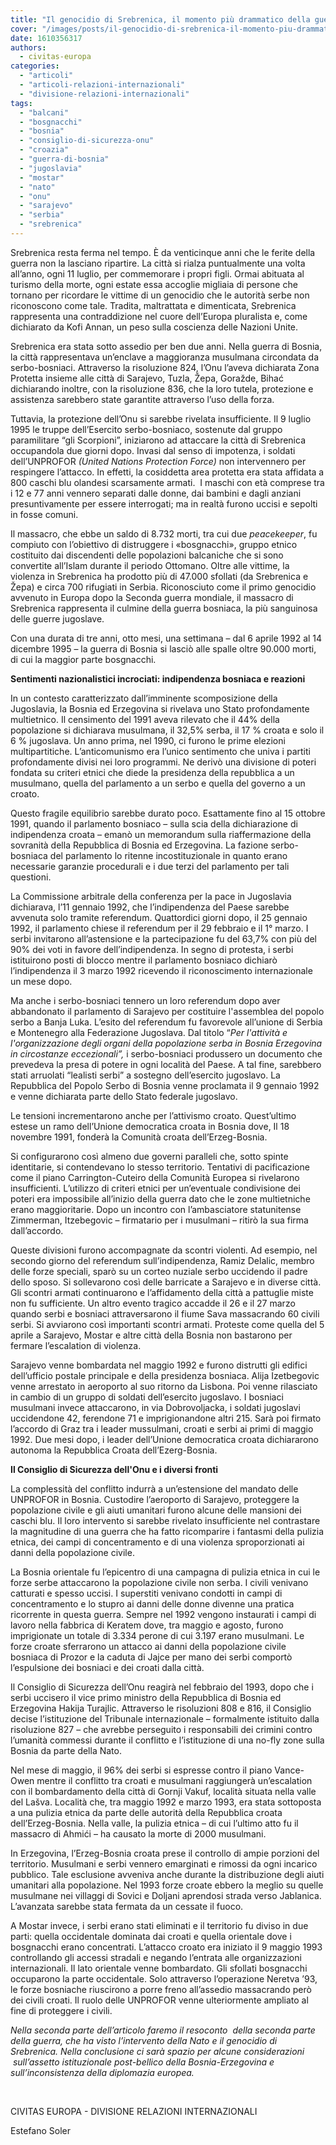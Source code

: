 ```yaml
---
title: "Il genocidio di Srebrenica, il momento più drammatico della guerra di Bosnia - Parte uno"
cover: "/images/posts/il-genocidio-di-srebrenica-il-momento-piu-drammatico-della-guerra-di-bosnia-parte-uno.jpg"
date: 1610356317
authors:
  - civitas-europa
categories: 
  - "articoli"
  - "articoli-relazioni-internazionali"
  - "divisione-relazioni-internazionali"
tags: 
  - "balcani"
  - "bosgnacchi"
  - "bosnia"
  - "consiglio-di-sicurezza-onu"
  - "croazia"
  - "guerra-di-bosnia"
  - "jugoslavia"
  - "mostar"
  - "nato"
  - "onu"
  - "sarajevo"
  - "serbia"
  - "srebrenica"
---
```


Srebrenica resta ferma nel tempo. È da venticinque anni che le ferite della guerra non la lasciano ripartire. La città si rialza puntualmente una volta all’anno, ogni 11 luglio, per commemorare i propri figli. Ormai abituata al turismo della morte, ogni estate essa accoglie migliaia di persone che tornano per ricordare le vittime di un genocidio che le autorità serbe non riconoscono come tale. Tradita, maltrattata e dimenticata, Srebrenica rappresenta una contraddizione nel cuore dell’Europa pluralista e, come dichiarato da Kofi Annan, un peso sulla coscienza delle Nazioni Unite.

Srebrenica era stata sotto assedio per ben due anni. Nella guerra di Bosnia, la città rappresentava un’enclave a maggioranza musulmana circondata da serbo-bosniaci. Attraverso la risoluzione 824, l’Onu l’aveva dichiarata Zona Protetta insieme alle città di Sarajevo, Tuzla, Žepa, Goražde, Bihać dichiarando inoltre, con la risoluzione 836, che la loro tutela, protezione e assistenza sarebbero state garantite attraverso l’uso della forza.

Tuttavia, la protezione dell’Onu si sarebbe rivelata insufficiente. Il 9 luglio 1995 le truppe dell’Esercito serbo-bosniaco, sostenute dal gruppo paramilitare “gli Scorpioni”, iniziarono ad attaccare la città di Srebrenica occupandola due giorni dopo. Invasi dal senso di impotenza, i soldati dell’UNPROFOR _(United Nations Protection Force)_ non intervennero per respingere l’attacco. In effetti, la cosiddetta area protetta era stata affidata a 800 caschi blu olandesi scarsamente armati.  I maschi con età comprese tra i 12 e 77 anni vennero separati dalle donne, dai bambini e dagli anziani presuntivamente per essere interrogati; ma in realtà furono uccisi e sepolti in fosse comuni.

Il massacro, che ebbe un saldo di 8.732 morti, tra cui due _peacekeeper_, fu compiuto con l’obiettivo di distruggere i «bosgnacchi», gruppo etnico costituito dai discendenti delle popolazioni balcaniche che si sono convertite all’Islam durante il periodo Ottomano. Oltre alle vittime, la violenza in Srebrenica ha prodotto più di 47.000 sfollati (da Srebrenica e Žepa) e circa 700 rifugiati in Serbia. Riconosciuto come il primo genocidio avvenuto in Europa dopo la Seconda guerra mondiale, il massacro di Srebrenica rappresenta il culmine della guerra bosniaca, la più sanguinosa delle guerre jugoslave.

Con una durata di tre anni, otto mesi, una settimana – dal 6 aprile 1992 al 14 dicembre 1995 – la guerra di Bosnia si lasciò alle spalle oltre 90.000 morti, di cui la maggior parte bosgnacchi.

**Sentimenti nazionalistici incrociati: indipendenza bosniaca e reazioni** 

In un contesto caratterizzato dall’imminente scomposizione della Jugoslavia, la Bosnia ed Erzegovina si rivelava uno Stato profondamente multietnico. Il censimento del 1991 aveva rilevato che il 44% della popolazione si dichiarava musulmana, il 32,5% serba, il 17 % croata e solo il 6 % jugoslava. Un anno prima, nel 1990, ci furono le prime elezioni multipartitiche. L’anticomunismo era l’unico sentimento che univa i partiti profondamente divisi nei loro programmi. Ne derivò una divisione di poteri fondata su criteri etnici che diede la presidenza della repubblica a un musulmano, quella del parlamento a un serbo e quella del governo a un croato.

Questo fragile equilibrio sarebbe durato poco. Esattamente fino al 15 ottobre 1991, quando il parlamento bosniaco – sulla scia della dichiarazione di indipendenza croata – emanò un memorandum sulla riaffermazione della sovranità della Repubblica di Bosnia ed Erzegovina. La fazione serbo-bosniaca del parlamento lo ritenne incostituzionale in quanto erano necessarie garanzie procedurali e i due terzi del parlamento per tali questioni.

La Commissione arbitrale della conferenza per la pace in Jugoslavia dichiarava, l’11 gennaio 1992, che l’indipendenza del Paese sarebbe avvenuta solo tramite referendum. Quattordici giorni dopo, il 25 gennaio 1992, il parlamento chiese il referendum per il 29 febbraio e il 1° marzo. I serbi invitarono all’astensione e la partecipazione fu del 63,7% con più del 90% dei voti in favore dell’indipendenza. In segno di protesta, i serbi istituirono posti di blocco mentre il parlamento bosniaco dichiarò l’indipendenza il 3 marzo 1992 ricevendo il riconoscimento internazionale un mese dopo.

Ma anche i serbo-bosniaci tennero un loro referendum dopo aver abbandonato il parlamento di Sarajevo per costituire l'assemblea del popolo serbo a Banja Luka. L’esito del referendum fu favorevole all’unione di Serbia e Montenegro alla Federazione Jugoslava. Dal titolo “_Per l'attività e l'organizzazione degli organi della popolazione serba in Bosnia Erzegovina in circostanze eccezionali”,_ i serbo-bosniaci produssero un documento che prevedeva la presa di potere in ogni località del Paese. A tal fine, sarebbero stati arruolati “lealisti serbi” a sostegno dell’esercito jugoslavo. La Repubblica del Popolo Serbo di Bosnia venne proclamata il 9 gennaio 1992 e venne dichiarata parte dello Stato federale jugoslavo.

Le tensioni incrementarono anche per l’attivismo croato. Quest’ultimo estese un ramo dell’Unione democratica croata in Bosnia dove, Il 18 novembre 1991, fonderà la Comunità croata dell’Erzeg-Bosnia.

Si configurarono così almeno due governi paralleli che, sotto spinte identitarie, si contendevano lo stesso territorio. Tentativi di pacificazione come il piano Carrington-Cuteiro della Comunità Europea si rivelarono insufficienti. L’utilizzo di criteri etnici per un’eventuale condivisione dei poteri era impossibile all’inizio della guerra dato che le zone multietniche erano maggioritarie. Dopo un incontro con l’ambasciatore statunitense Zimmerman, Itzebegovic – firmatario per i musulmani – ritirò la sua firma dall’accordo.

Queste divisioni furono accompagnate da scontri violenti. Ad esempio, nel secondo giorno del referendum sull’indipendenza, Ramiz Delalic, membro delle forze speciali, sparò su un corteo nuziale serbo uccidendo il padre dello sposo. Si sollevarono così delle barricate a Sarajevo e in diverse città. Gli scontri armati continuarono e l’affidamento della città a pattuglie miste non fu sufficiente. Un altro evento tragico accadde il 26 e il 27 marzo quando serbi e bosniaci attraversarono il fiume Sava massacrando 60 civili serbi. Si avviarono così importanti scontri armati. Proteste come quella del 5 aprile a Sarajevo, Mostar e altre città della Bosnia non bastarono per fermare l’escalation di violenza.

Sarajevo venne bombardata nel maggio 1992 e furono distrutti gli edifici dell’ufficio postale principale e della presidenza bosniaca. Alija Izetbegovic venne arrestato in aeroporto al suo ritorno da Lisbona. Poi venne rilasciato in cambio di un gruppo di soldati dell’esercito jugoslavo. I bosniaci musulmani invece attaccarono, in via Dobrovoljacka, i soldati jugoslavi uccidendone 42, ferendone 71 e imprigionandone altri 215. Sarà poi firmato l’accordo di Graz tra i leader mussulmani, croati e serbi ai primi di maggio 1992. Due mesi dopo, i leader dell’Unione democratica croata dichiararono autonoma la Repubblica Croata dell’Ezerg-Bosnia.

**Il Consiglio di Sicurezza dell'Onu e i diversi fronti**

La complessità del conflitto indurrà a un’estensione del mandato delle UNPROFOR in Bosnia. Custodire l’aeroporto di Sarajevo, proteggere la popolazione civile e gli aiuti umanitari furono alcune delle mansioni dei caschi blu. Il loro intervento si sarebbe rivelato insufficiente nel contrastare la magnitudine di una guerra che ha fatto ricomparire i fantasmi della pulizia etnica, dei campi di concentramento e di una violenza sproporzionati ai danni della popolazione civile.

La Bosnia orientale fu l’epicentro di una campagna di pulizia etnica in cui le forze serbe attaccarono la popolazione civile non serba. I civili venivano catturati e spesso uccisi. I superstiti venivano condotti in campi di concentramento e lo stupro ai danni delle donne divenne una pratica ricorrente in questa guerra. Sempre nel 1992 vengono instaurati i campi di lavoro nella fabbrica di Keratem dove, tra maggio e agosto, furono imprigionate un totale di 3.334 perone di cui 3.197 erano musulmani. Le forze croate sferrarono un attacco ai danni della popolazione civile bosniaca di Prozor e la caduta di Jajce per mano dei serbi comportò l’espulsione dei bosniaci e dei croati dalla città.

Il Consiglio di Sicurezza dell’Onu reagirà nel febbraio del 1993, dopo che i serbi uccisero il vice primo ministro della Repubblica di Bosnia ed Erzegovina Hakija Turajlic. Attraverso le risoluzioni 808 e 816, il Consiglio decise l’istituzione del Tribunale internazionale – formalmente istituito dalla risoluzione 827 – che avrebbe perseguito i responsabili dei crimini contro l’umanità commessi durante il conflitto e l’istituzione di una no-fly zone sulla Bosnia da parte della Nato.

Nel mese di maggio, il 96% dei serbi si espresse contro il piano Vance-Owen mentre il conflitto tra croati e musulmani raggiungerà un’escalation con il bombardamento della città di Gornji Vakuf, località situata nella valle del Lašva. Località che, tra maggio 1992 e marzo 1993, era stata sottoposta a una pulizia etnica da parte delle autorità della Repubblica croata dell’Erzeg-Bosnia. Nella valle, la pulizia etnica – di cui l’ultimo atto fu il massacro di Ahmići – ha causato la morte di 2000 musulmani.

In Erzegovina, l’Erzeg-Bosnia croata prese il controllo di ampie porzioni del territorio. Musulmani e serbi vennero emarginati e rimossi da ogni incarico pubblico. Tale esclusione avveniva anche durante la distribuzione degli aiuti umanitari alla popolazione. Nel 1993 forze croate ebbero la meglio su quelle musulmane nei villaggi di Sovici e Doljani aprendosi strada verso Jablanica. L’avanzata sarebbe stata fermata da un cessate il fuoco.

A Mostar invece, i serbi erano stati eliminati e il territorio fu diviso in due parti: quella occidentale dominata dai croati e quella orientale dove i bosgnacchi erano concentrati. L’attacco croato era iniziato il 9 maggio 1993 controllando gli accessi stradali e negando l’entrata alle organizzazioni internazionali. Il lato orientale venne bombardato. Gli sfollati bosgnacchi occuparono la parte occidentale. Solo attraverso l’operazione Neretva ’93, le forze bosniache riuscirono a porre freno all’assedio massacrando però dei civili croati. Il ruolo delle UNPROFOR venne ulteriormente ampliato al fine di proteggere i civili.

_Nella seconda parte dell’articolo faremo il resoconto  della seconda parte della guerra, che ha visto l’intervento della Nato e il genocidio di Srebrenica. Nella conclusione ci sarà spazio per alcune considerazioni  sull’assetto istituzionale post-bellico della Bosnia-Erzegovina e sull’inconsistenza della diplomazia europea._

 

CIVITAS EUROPA - DIVISIONE RELAZIONI INTERNAZIONALI

Estefano Soler
